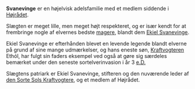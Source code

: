 {{title:Svanevinge}}
{{author:Laura Holmegaard}}
{{timestamp:2009-10-15T08:12:50Z}}
{{copyright:Svanevinge}}
'''Svanevinge''' er en højelvisk adelsfamilie med et medlem siddende i [[Højrådet]].

Slægten er meget lille, men meget højt respekteret, og er især kendt for at frembringe nogle af elvernes bedste [[mager|magere]], blandt dem [[Ekiel Svanevinge]].

Ekiel Svanevinge er efterhånden blevet en levende legende blandt elverne på grund af sine mange udmærkelser, og hans eneste søn, [[Kraftvogter|Kraftvogteren]] Ethól, har fulgt sin faders eksempel ved også at gøre sig særdeles bemærket under den seneste sortelverinvasion i år 3 [[e.D.]]

Slægtens patriark er Ekiel Svanevinge, stifteren og den nuværende leder af [[den Sorte Sols Kraftvogtere]], og et medlem af Højrådet.